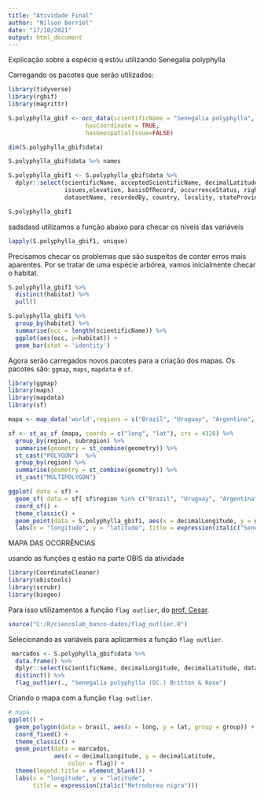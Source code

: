 ```yaml
---
title: "Atividade Final"
author: "Nilson Berriel"
date: "17/10/2021"
output: html_document
---
```


Explicação sobre a espécie q estou utilizando Senegalia polyphylla


Carregando os pacotes que serão utilizados:

```r
library(tidyverse)
library(rgbif)
library(magrittr)
```

```r
S.polyphylla_gbif <- occ_data(scientificName = "Senegalia polyphylla", 
                      hasCoordinate = TRUE,
                      hasGeospatialIssue=FALSE)
```


```r
dim(S.polyphylla_gbif$data)
```


```r
S.polyphylla_gbif$data %>% names
```


```r
S.polyphylla_gbif1 <- S.polyphylla_gbif$data %>%
  dplyr::select(scientificName, acceptedScientificName, decimalLatitude, decimalLongitude,
                issues,elevation, basisOfRecord, occurrenceStatus, rightsHolder, 
                datasetName, recordedBy, country, locality, stateProvince,county, habitat) 

S.polyphylla_gbif1
```

sadsdasd utilizamos a função abaixo para checar os níveis das variáveis 

```r
lapply(S.polyphylla_gbif1, unique)

```

Precisamos checar os problemas que são suspeitos de conter erros mais aparentes. Por se tratar de uma espécie arbórea, vamos inicialmente checar o habitat.

```r
S.polyphylla_gbif1 %>%
  distinct(habitat) %>%
  pull()
```

```r
S.polyphylla_gbif1 %>%
  group_by(habitat) %>% 
  summarise(occ = length(scientificName)) %>% 
  ggplot(aes(occ, y=habitat)) +
  geom_bar(stat = 'identity') 
```

Agora serão carregados novos pacotes para a criação dos mapas. Os pacotes são: `ggmap`, `maps`, `mapdata` e `sf`.


```r
library(ggmap)
library(maps)
library(mapdata)
library(sf)
```

```r

mapa <- map_data('world',regions = c("Brazil", "Uruguay", "Argentina", "French Guiana", "Suriname", "Colombia", "Venezuela", "Bolivia", "Ecuador", "Chile", "Paraguay", "Peru", "Guyana", "Panama", "Costa Rica", "Nicaragua", "Honduras", "El Salvador", "Belize", "Guatemala", "Mexico", "Trinidad and Tobago", "Caribe", "Puerto Rico", "Dominican Republic", "Haiti", "Jamaica", "Cuba", "Bahamas", "Antiles", "Dominica"))

sf <- st_as_sf (mapa, coords = c("long", "lat"), crs = 4326) %>%
  group_by(region, subregion) %>%
  summarise(geometry = st_combine(geometry)) %>%
  st_cast("POLYGON")  %>%
  group_by(region) %>%
  summarise(geometry = st_combine(geometry)) %>%
  st_cast("MULTIPOLYGON")
```

```r

ggplot( data = sf) + 
  geom_sf( data = sf[ sf$region %in% c("Brazil", "Uruguay", "Argentina", "French Guiana", "Suriname", "Colombia", "Venezuela", "Bolivia", "Ecuador", "Chile", "Paraguay", "Peru", "Guyana", "Panama", "Costa Rica", "Nicaragua", "Honduras", "El Salvador", "Belize", "Guatemala", "Mexico", "Trinidad and Tobago", "Caribe", "Puerto Rico", "Dominican Republic", "Haiti", "Jamaica", "Cuba", "Bahamas", "Antiles", "Dominica"), ], alpha = 0 ) +
  coord_sf() +
  theme_classic() +
  geom_point(data = S.polyphylla_gbif1, aes(x = decimalLongitude, y = decimalLatitude), color = "red") +
  labs(x = "longitude", y = "latitude", title = expression(italic("Senegalia polyphylla")))
```


MAPA DAS OCORRÊNCIAS


usando as funções q estão na parte OBIS da atividade

```r
library(CoordinateCleaner)
library(obistools)
library(scrubr)
library(biogeo)
```





Para isso utilizamentos a função `flag outlier`, do [prof. Cesar](https://github.com/cammcordeiro/ciencia_colab/blob/main/functions/aux_functions.R).

```r
source("C:/R/ciencolab_banco-dados/flag_outlier.R")
```


Selecionando as variáveis para aplicarmos a função `flag outlier`.
```r
 marcados <- S.polyphylla_gbif$data %>% 
  data.frame() %>% 
  dplyr::select(scientificName, decimalLongitude, decimalLatitude, datasetName) %>% 
  distinct() %>% 
  flag_outlier(., "Senegalia polyphylla (DC.) Britton & Rose")

```


Criando o mapa com a função `flag outlier`.
```r
# mapa
ggplot() +
  geom_polygon(data = brasil, aes(x = long, y = lat, group = group)) +
  coord_fixed() +
  theme_classic() +
  geom_point(data = marcados, 
             aes(x = decimalLongitude, y = decimalLatitude, 
                 color = flag)) +
  theme(legend.title = element_blank()) +
  labs(x = "longitude", y = "latitude", 
       title = expression(italic("Metrodorea nigra")))
```







